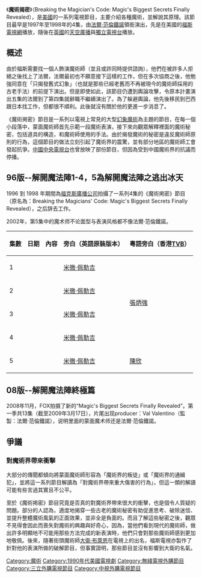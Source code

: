 {{unreferenced|time=2017-12-28T10:15:42+00:00}}
{{noteTA
|T=zh: 魔術揭密; zh-hk:解開魔法陣; zh-tw:魔術師之終極解碼; 
|1=zh: 魔術揭密; zh-hk:解開魔法陣; zh-tw:魔術師之終極解碼; 
}}
《'''魔術揭密'''》（Breaking the Magician's Code: Magic's Biggest Secrets Finally Revealed），是[[美國|美國]]的一系列電視節目，主要介紹各種魔術，並解說其原理。該節目最早是1997年至1998年的4集，由[[法爾·范倫鐵諾|法爾·范倫鐵諾]]領銜演出，先是在美國的[[福斯電視網|福斯電視網]]播放，隨後在[[英國|英國]]的[[英國天空廣播|天空廣播]]與[[獨立電視台|獨立電視台]]播放。

== 概述 ==
由於福斯需要找一個人飾演魔術師（並且或許同時提供諮詢），他們在被許多人拒絕之後找上了法爾，法爾最初也不願意接下這樣的工作，但在多次協商之後，他勉強同意在「只揭發舊式幻象」（也就是那些已經老舊而不再被現今的魔術師採用的古老手法）的前提下演出。但是即使如此，該節目仍遭到輿論攻擊，令原本計畫演出五集的法爾到了第四集就辭職不繼續演出了。為了躲避輿論，他先後移民到巴西跟日本找工作，但都很不順利。此後就沒有關於他的更進一步消息了。

《魔術掲密》節目是一系列以電視上常見的大型[[幻象魔術|幻象魔術]]為主題的節目，在每一個小段落中，蒙面魔術師首先示範一段魔術表演，接下來向觀眾解釋裡面的魔術秘密，包括道具的構造，和魔術師使用的手法。由於揭發魔術的秘密是違反魔術師原則的行為，這個節目的做法立刻引起了魔術界的震驚，並有部分地區的魔術師工會發起抗爭。[[中國中央電視台|中國中央電視台]]也曾放映了部份節目，但因為受到中國魔術界的抗議而停播。

== 96版--解開魔法陣1-4，5為解開魔法陣之逃出冰天 ==
1996 到 1998 年期間為[[福克斯廣播公司|福克斯廣播公司]]拍攝了一系列4集的《魔術掲密》節目（原名為：Breaking the Magicians' Code: Magic's Biggest Secrets Finally Revealed），之后辞去工作。

2002年，第5集中的魔术师不论面型与表演风格都不像法爾·范倫鐵諾。

{| class="wikitable"
|-
! 集數 !! 日期 !! 內容 !! 旁白（英語原裝版本） !!粵語旁白（香港[[電視廣播有限公司|TVB]]）
|-
| 1 ||  ||  || [[米徹·佩勒吉|米徹·佩勒吉]] 
|rowspan="4"| [[張炳強|張炳強]]
|-
| 2 ||  ||  || [[米徹·佩勒吉|米徹·佩勒吉]] 
|-
| 3 ||  ||  || [[米徹·佩勒吉|米徹·佩勒吉]] 
|-
| 4 ||  ||  || [[米徹·佩勒吉|米徹·佩勒吉]] 
|-
| 5 ||  ||  || [[米徹·佩勒吉|米徹·佩勒吉]] || [[陳欣_(配音員)|陳欣]]
|}

==08版--解開魔法陣終極篇==
2008年11月，FOX拍摄了新的“Magic's Biggest Secrets Finally Revealed”。第一季共13集（截至2009年3月17日），片尾出现producer：Val Valentino（監製：法爾·范倫鐵諾），说明里面的蒙面魔术师还是法爾·范倫鐵諾。

== 爭議 ==
=== 對魔術界帶來衝擊 ===
大部分的傳聞都傾向將蒙面魔術師形容為「魔術界的叛徒」或「魔術界的通緝犯」，並將這一系列節目解讀為「對魔術界帶來重大傷害的行為」，但這一類的解讀可能有些言過其實且不公平。

至於《魔術掲密》節目究竟是否真的對魔術界帶來很大的衝擊，也是個令人質疑的問題。部分的人認為，適度地揭穿一些古老的魔術秘密有助促進思考、破除迷信、並提升整體魔術風氣的正面效果，並非全是負面的。而且了解這些秘密之後，觀眾不見得會因此而喪失對魔術的興趣與好奇心，因為，當他們看到現代的魔術師，做出許多明顯地不可能用那些方法完成的新表演時，他們只會對那些魔術師感到更加地敬佩。後來，隨著街頭魔術師[[大衛·布萊恩|大衛·布萊恩]]在電視上的出名，福斯電視亦製作了針對他的表演所做的破解節目，但事實證明，那些節目並沒有影響到大衛的名氣。

[[Category:魔術|Category:魔術]]
[[Category:1990年代美國電視劇|Category:1990年代美國電視劇]]
[[Category:無綫電視外購節目|Category:無綫電視外購節目]]
[[Category:三立外購電視節目|Category:三立外購電視節目]]
[[Category:中視外購電視節目|Category:中視外購電視節目]]